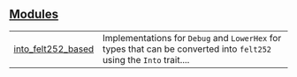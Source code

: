 
## [Modules](./core-fmt-modules)

| | |
|:---|:---|
| [into_felt252_based](./core-fmt-into_felt252_based) | Implementations for `Debug`  and `LowerHex`  for types that can be converted into `felt252`  using the `Into`  trait.... |
